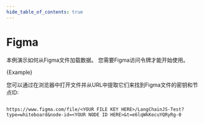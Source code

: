 ```yaml
---
hide_table_of_contents: true
---
```


# Figma

本例演示如何从Figma文件加载数据。
您需要Figma访问令牌才能开始使用。




<CodeBlock language="typescript">{Example}</CodeBlock>


您可以通过在浏览器中打开文件并从URL中提取它们来找到Figma文件的密钥和节点ID:

```

https://www.figma.com/file/<YOUR FILE KEY HERE>/LangChainJS-Test?type=whiteboard&node-id=<YOUR NODE ID HERE>&t=e6lqWkKecuYQRyRg-0

```

